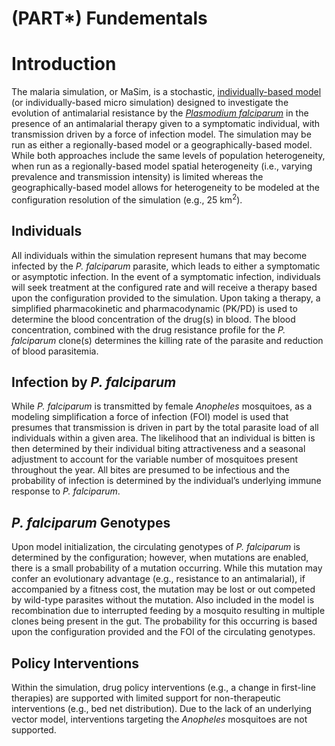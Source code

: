 \newpage

# (PART\*) Fundementals {-}

# Introduction

The malaria simulation, or MaSim, is a stochastic, [individually-based model](https://en.wikipedia.org/wiki/Agent-based_model) (or individually-based micro simulation) designed to investigate the evolution of antimalarial resistance by the *[Plasmodium falciparum](https://en.wikipedia.org/wiki/Plasmodium_falciparum)* in the presence of an antimalarial therapy given to a symptomatic individual, with transmission driven by a force of infection model. The simulation may be run as either a regionally-based model or a geographically-based model. While both approaches include the same levels of population heterogeneity, when run as a regionally-based model spatial heterogeneity (i.e., varying prevalence and transmission intensity) is limited whereas the geographically-based model allows for heterogeneity to be modeled at the configuration resolution of the simulation (e.g., 25 km^2^).

## Individuals

All individuals within the simulation represent humans that may become infected by the *P. falciparum* parasite, which leads to either a symptomatic or asymptotic infection. In the event of a symptomatic infection, individuals will seek treatment at the configured rate and will receive a therapy based upon the configuration provided to the simulation. Upon taking a therapy, a simplified pharmacokinetic and pharmacodynamic (PK/PD) is used to determine the blood concentration of the drug(s) in blood. The blood concentration, combined with the drug resistance profile for the *P. falciparum* clone(s) determines the killing rate of the parasite and reduction of blood parasitemia. 

## Infection by *P. falciparum*

While *P. falciparum* is transmitted by female *Anopheles* mosquitoes, as a modeling simplification a force of infection (FOI) model is used that presumes that transmission is driven in part by the total parasite load of all individuals within a given area. The likelihood that an individual is bitten is then determined by their individual biting attractiveness and a seasonal adjustment to account for the variable number of mosquitoes present throughout the year. All bites are presumed to be infectious and the probability of infection is determined by the individual's underlying immune response to *P. falciparum*. 

## *P. falciparum* Genotypes

Upon model initialization, the circulating genotypes of *P. falciparum* is determined by the configuration; however, when mutations are enabled, there is a small probability of a mutation occurring. While this mutation may confer an evolutionary advantage (e.g., resistance to an antimalarial), if accompanied by a fitness cost, the mutation may be lost or out competed by wild-type parasites without the mutation. Also included in the model is recombination due to interrupted feeding by a mosquito resulting in multiple clones being present in the gut. The probability for this occurring is based upon the configuration provided and the FOI of the circulating genotypes.

## Policy Interventions

Within the simulation, drug policy interventions (e.g., a change in first-line therapies) are supported with limited support for non-therapeutic interventions (e.g., bed net distribution). Due to the lack of an underlying vector model, interventions targeting the *Anopheles* mosquitoes are not supported. 
